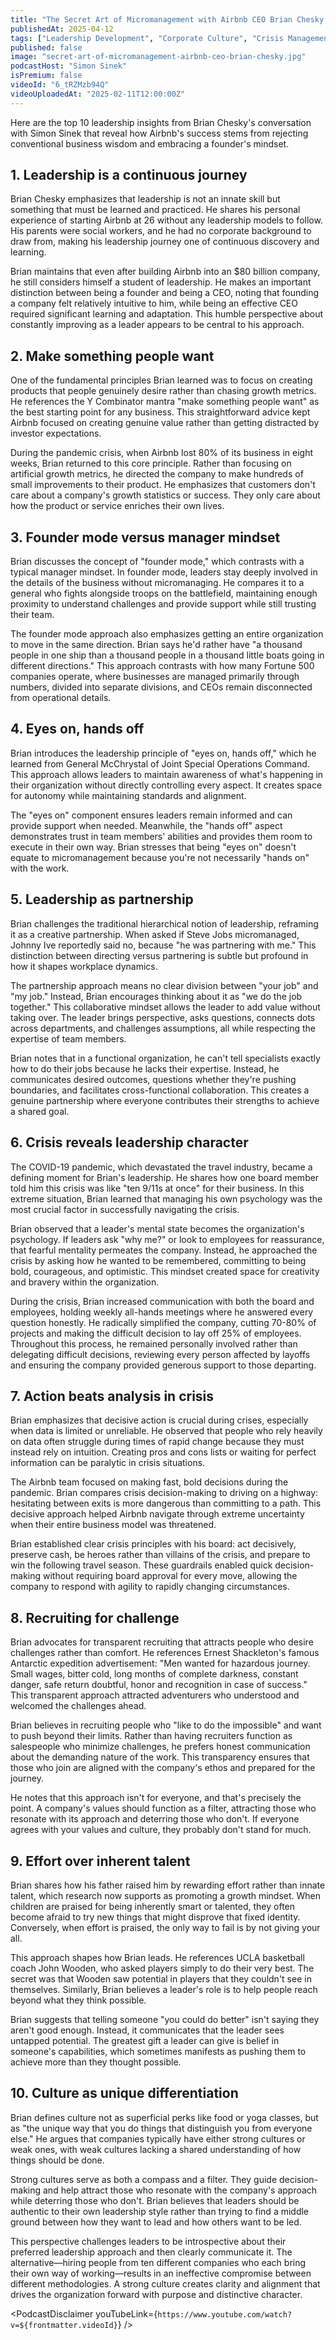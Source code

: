 ```yaml
---
title: "The Secret Art of Micromanagement with Airbnb CEO Brian Chesky | A Bit of Optimism Podcast"
publishedAt: 2025-04-12
tags: ["Leadership Development", "Corporate Culture", "Crisis Management"]
published: false
image: "secret-art-of-micromanagement-airbnb-ceo-brian-chesky.jpg"
podcastHost: "Simon Sinek"
isPremium: false
videoId: "6_tRZMzb94Q"
videoUploadedAt: "2025-02-11T12:00:00Z"
---
```



<PodcastSummaryPageLayout frontmatter={frontmatter}>

Here are the top 10 leadership insights from Brian Chesky's conversation with Simon Sinek that reveal how Airbnb's success stems from rejecting conventional business wisdom and embracing a founder's mindset.

## 1. Leadership is a continuous journey

Brian Chesky emphasizes that leadership is not an innate skill but something that must be learned and practiced. He shares his personal experience of starting Airbnb at 26 without any leadership models to follow. His parents were social workers, and he had no corporate background to draw from, making his leadership journey one of continuous discovery and learning.

Brian maintains that even after building Airbnb into an $80 billion company, he still considers himself a student of leadership. He makes an important distinction between being a founder and being a CEO, noting that founding a company felt relatively intuitive to him, while being an effective CEO required significant learning and adaptation. This humble perspective about constantly improving as a leader appears to be central to his approach.

## 2. Make something people want

One of the fundamental principles Brian learned was to focus on creating products that people genuinely desire rather than chasing growth metrics. He references the Y Combinator mantra "make something people want" as the best starting point for any business. This straightforward advice kept Airbnb focused on creating genuine value rather than getting distracted by investor expectations.

During the pandemic crisis, when Airbnb lost 80% of its business in eight weeks, Brian returned to this core principle. Rather than focusing on artificial growth metrics, he directed the company to make hundreds of small improvements to their product. He emphasizes that customers don't care about a company's growth statistics or success. They only care about how the product or service enriches their own lives.

## 3. Founder mode versus manager mindset

Brian discusses the concept of "founder mode," which contrasts with a typical manager mindset. In founder mode, leaders stay deeply involved in the details of the business without micromanaging. He compares it to a general who fights alongside troops on the battlefield, maintaining enough proximity to understand challenges and provide support while still trusting their team.

The founder mode approach also emphasizes getting an entire organization to move in the same direction. Brian says he'd rather have "a thousand people in one ship than a thousand people in a thousand little boats going in different directions." This approach contrasts with how many Fortune 500 companies operate, where businesses are managed primarily through numbers, divided into separate divisions, and CEOs remain disconnected from operational details.

## 4. Eyes on, hands off

Brian introduces the leadership principle of "eyes on, hands off," which he learned from General McChrystal of Joint Special Operations Command. This approach allows leaders to maintain awareness of what's happening in their organization without directly controlling every aspect. It creates space for autonomy while maintaining standards and alignment.

The "eyes on" component ensures leaders remain informed and can provide support when needed. Meanwhile, the "hands off" aspect demonstrates trust in team members' abilities and provides them room to execute in their own way. Brian stresses that being "eyes on" doesn't equate to micromanagement because you're not necessarily "hands on" with the work.

## 5. Leadership as partnership

Brian challenges the traditional hierarchical notion of leadership, reframing it as a creative partnership. When asked if Steve Jobs micromanaged, Johnny Ive reportedly said no, because "he was partnering with me." This distinction between directing versus partnering is subtle but profound in how it shapes workplace dynamics.

The partnership approach means no clear division between "your job" and "my job." Instead, Brian encourages thinking about it as "we do the job together." This collaborative mindset allows the leader to add value without taking over. The leader brings perspective, asks questions, connects dots across departments, and challenges assumptions, all while respecting the expertise of team members.

Brian notes that in a functional organization, he can't tell specialists exactly how to do their jobs because he lacks their expertise. Instead, he communicates desired outcomes, questions whether they're pushing boundaries, and facilitates cross-functional collaboration. This creates a genuine partnership where everyone contributes their strengths to achieve a shared goal.

## 6. Crisis reveals leadership character

The COVID-19 pandemic, which devastated the travel industry, became a defining moment for Brian's leadership. He shares how one board member told him this crisis was like "ten 9/11s at once" for their business. In this extreme situation, Brian learned that managing his own psychology was the most crucial factor in successfully navigating the crisis.

Brian observed that a leader's mental state becomes the organization's psychology. If leaders ask "why me?" or look to employees for reassurance, that fearful mentality permeates the company. Instead, he approached the crisis by asking how he wanted to be remembered, committing to being bold, courageous, and optimistic. This mindset created space for creativity and bravery within the organization.

During the crisis, Brian increased communication with both the board and employees, holding weekly all-hands meetings where he answered every question honestly. He radically simplified the company, cutting 70-80% of projects and making the difficult decision to lay off 25% of employees. Throughout this process, he remained personally involved rather than delegating difficult decisions, reviewing every person affected by layoffs and ensuring the company provided generous support to those departing.

## 7. Action beats analysis in crisis

Brian emphasizes that decisive action is crucial during crises, especially when data is limited or unreliable. He observed that people who rely heavily on data often struggle during times of rapid change because they must instead rely on intuition. Creating pros and cons lists or waiting for perfect information can be paralytic in crisis situations.

The Airbnb team focused on making fast, bold decisions during the pandemic. Brian compares crisis decision-making to driving on a highway: hesitating between exits is more dangerous than committing to a path. This decisive approach helped Airbnb navigate through extreme uncertainty when their entire business model was threatened.

Brian established clear crisis principles with his board: act decisively, preserve cash, be heroes rather than villains of the crisis, and prepare to win the following travel season. These guardrails enabled quick decision-making without requiring board approval for every move, allowing the company to respond with agility to rapidly changing circumstances.

## 8. Recruiting for challenge

Brian advocates for transparent recruiting that attracts people who desire challenges rather than comfort. He references Ernest Shackleton's famous Antarctic expedition advertisement: "Men wanted for hazardous journey. Small wages, bitter cold, long months of complete darkness, constant danger, safe return doubtful, honor and recognition in case of success." This transparent approach attracted adventurers who understood and welcomed the challenges ahead.

Brian believes in recruiting people who "like to do the impossible" and want to push beyond their limits. Rather than having recruiters function as salespeople who minimize challenges, he prefers honest communication about the demanding nature of the work. This transparency ensures that those who join are aligned with the company's ethos and prepared for the journey.

He notes that this approach isn't for everyone, and that's precisely the point. A company's values should function as a filter, attracting those who resonate with its approach and deterring those who don't. If everyone agrees with your values and culture, they probably don't stand for much.

## 9. Effort over inherent talent

Brian shares how his father raised him by rewarding effort rather than innate talent, which research now supports as promoting a growth mindset. When children are praised for being inherently smart or talented, they often become afraid to try new things that might disprove that fixed identity. Conversely, when effort is praised, the only way to fail is by not giving your all.

This approach shapes how Brian leads. He references UCLA basketball coach John Wooden, who asked players simply to do their very best. The secret was that Wooden saw potential in players that they couldn't see in themselves. Similarly, Brian believes a leader's role is to help people reach beyond what they think possible.

Brian suggests that telling someone "you could do better" isn't saying they aren't good enough. Instead, it communicates that the leader sees untapped potential. The greatest gift a leader can give is belief in someone's capabilities, which sometimes manifests as pushing them to achieve more than they thought possible.

## 10. Culture as unique differentiation

Brian defines culture not as superficial perks like food or yoga classes, but as "the unique way that you do things that distinguish you from everyone else." He argues that companies typically have either strong cultures or weak ones, with weak cultures lacking a shared understanding of how things should be done.

Strong cultures serve as both a compass and a filter. They guide decision-making and help attract those who resonate with the company's approach while deterring those who don't. Brian believes that leaders should be authentic to their own leadership style rather than trying to find a middle ground between how they want to lead and how others want to be led.

This perspective challenges leaders to be introspective about their preferred leadership approach and then clearly communicate it. The alternative—hiring people from ten different companies who each bring their own way of working—results in an ineffective compromise between different methodologies. A strong culture creates clarity and alignment that drives the organization forward with purpose and distinctive character.

<PodcastDisclaimer
  youTubeLink={`https://www.youtube.com/watch?v=${frontmatter.videoId}`}
/>

</PodcastSummaryPageLayout>

